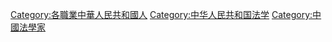 [[Category:各職業中華人民共和國人|Category:各職業中華人民共和國人]]
[[Category:中华人民共和国法学|Category:中华人民共和国法学]]
[[Category:中國法學家|Category:中國法學家]]